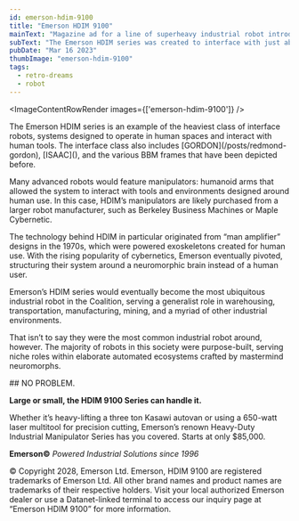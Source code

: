 ```yaml
---
id: emerson-hdim-9100
title: "Emerson HDIM 9100"
mainText: "Magazine ad for a line of superheavy industrial robot introduced in an alternate 1996."
subText: "The Emerson HDIM series was created to interface with just about anything, using its two sets of arms."
pubDate: "Mar 16 2023"
thumbImage: "emerson-hdim-9100"
tags:
  - retro-dreams
  - robot
---
```



<ImageContentRowRender 
  images={['emerson-hdim-9100']}
/>

<TextContentRow>
  The Emerson HDIM series is an example of the heaviest class of interface robots, systems designed to operate in human spaces and interact with human tools. The interface class also includes [GORDON](/posts/redmond-gordon), [ISAAC](), and the various BBM frames that have been depicted before.

Many advanced robots would feature manipulators: humanoid arms that allowed the system to interact with tools and environments designed around human use. In this case, HDIM’s manipulators are likely purchased from a larger robot manufacturer, such as Berkeley Business Machines or Maple Cybernetic.

The technology behind HDIM in particular originated from “man amplifier” designs in the 1970s, which were powered exoskeletons created for human use. With the rising popularity of cybernetics, Emerson eventually pivoted, structuring their system around a neuromorphic brain instead of a human user.

Emerson’s HDIM series would eventually become the most ubiquitous industrial robot in the Coalition, serving a generalist role in warehousing, transportation, manufacturing, mining, and a myriad of other industrial environments.

That isn’t to say they were the most common industrial robot around, however. The majority of robots in this society were purpose-built, serving niche roles within elaborate automated ecosystems crafted by mastermind neuromorphs.
</TextContentRow>

<QuoteContentRowRender author={AuthorCAN}>
## NO PROBLEM.

**Large or small, the HDIM 9100 Series can handle it.**

Whether it’s heavy-lifting a three ton Kasawi autovan or using a 650-watt laser multitool for precision cutting, Emerson’s renown Heavy-Duty Industrial Manipulator Series has you covered. Starts at only $85,000.

**Emerson©**
*Powered Industrial Solutions since 1996*

© Copyright 2028, Emerson Ltd. Emerson, HDIM 9100 are registered trademarks of Emerson Ltd. All other brand names and product names are trademarks of their respective holders. Visit your local authorized Emerson dealer or use a Datanet-linked terminal to access our inquiry page at “Emerson HDIM 9100” for more information.
</QuoteContentRowRender>